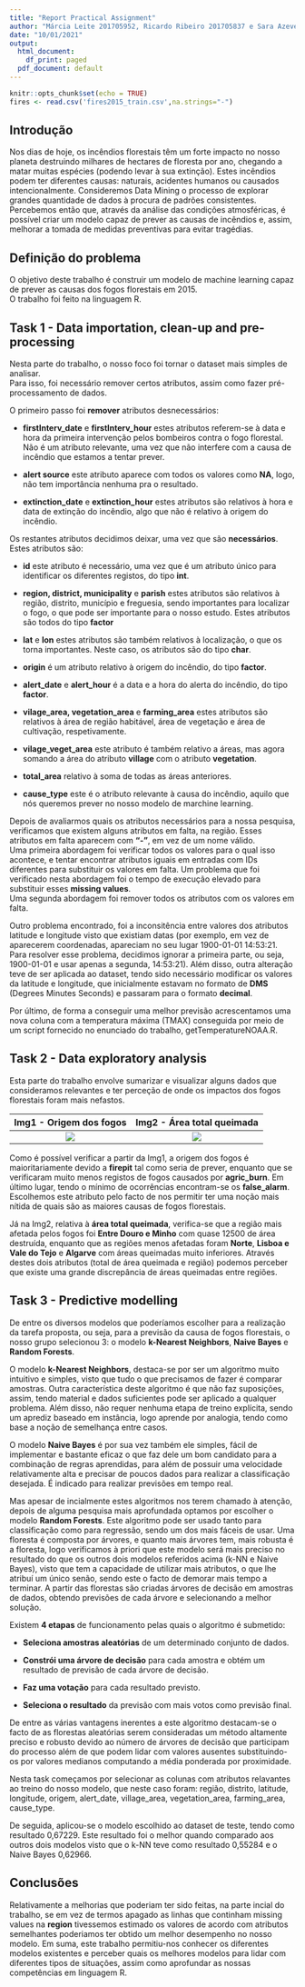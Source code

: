 ```yaml
---
title: "Report Practical Assignment"
author: "Márcia Leite 201705952, Ricardo Ribeiro 201705837 e Sara Azevedo 201705947"
date: "10/01/2021"
output:
  html_document:
    df_print: paged
  pdf_document: default
---
```


```r
knitr::opts_chunk$set(echo = TRUE)
fires <- read.csv('fires2015_train.csv',na.strings="-")
```

## Introdução
Nos dias de hoje, os incêndios florestais têm um forte impacto no nosso planeta destruindo milhares de hectares de floresta por ano, chegando a matar muitas espécies (podendo levar à sua extinção). Estes incêndios podem ter diferentes causas: naturais, acidentes humanos ou causados intencionalmente.
Consideremos Data Mining o processo de explorar grandes quantidade de dados à procura de padrões consistentes. Percebemos então que, através da análise das condições atmosféricas, é possível criar um modelo capaz de prever as causas de incêndios e, assim, melhorar a tomada de medidas preventivas para evitar tragédias.

## Definição do problema

O objetivo deste trabalho é construir um modelo de machine learning capaz de prever as causas dos fogos florestais em 2015.  
O trabalho foi feito na linguagem R.

## Task 1 - Data importation, clean-up and pre-processing

Nesta parte do trabalho, o nosso foco foi tornar o dataset mais simples de analisar.  
Para isso, foi necessário remover certos atributos, assim como fazer pré-processamento de dados.  

  
O primeiro passo foi **remover** atributos desnecessários:

 - **firstInterv_date** e **firstInterv_hour** estes atributos referem-se à data e hora da primeira intervenção pelos bombeiros contra o fogo florestal. Não é um atributo relevante, uma vez que não interfere com a causa de incêndio que estamos a tentar prever.

 - **alert source** este atributo aparece com todos os valores como **NA**, logo, não tem importância nenhuma pra o resultado.
 
 - **extinction_date** e **extinction_hour** estes atributos são relativos à hora e data de extinção do incêndio, algo que não é relativo à origem do incêndio.
 
Os restantes atributos decidimos deixar, uma vez que são **necessários**. Estes atributos são:
 
 - **id** este atributo é necessário, uma vez que é um atributo único para identificar os diferentes registos, do tipo **int**.
 
 - **region, district, municipality** e **parish** estes atributos são relativos à região, distrito, município e freguesia, sendo importantes para localizar o fogo, o que pode ser importante para o nosso estudo. Estes atributos são todos do tipo **factor**
 
 - **lat** e **lon** estes atributos são também relativos à localização, o que os torna importantes. Neste caso, os atributos são do tipo **char**.
 
 - **origin** é um atributo relativo à origem do incêndio, do tipo **factor**.
 
 - **alert_date** e **alert_hour** é a data e a hora do alerta do incêndio, do tipo **factor**.
 
 - **vilage_area, vegetation_area** e **farming_area** estes atributos são relativos à área de região habitável, área de vegetação e área de cultivação, respetivamente.
 
 - **vilage_veget_area** este atributo é também relativo a áreas, mas agora somando a área do atributo **village** com o atributo **vegetation**.
 
 - **total_area** relativo à soma de todas as áreas anteriores.
 
 - **cause_type** este é o atributo relevante à causa do incêndio, aquilo que nós queremos prever no nosso modelo de marchine learning.

  
  
Depois de avaliarmos quais os atributos necessários para a nossa pesquisa, verificamos que existem alguns atributos em falta, na região. Esses atributos em falta aparecem com **"-"**, em vez de um nome válido.  
Uma primeira abordagem foi verificar todos os valores para o qual isso acontece, e tentar encontrar atributos iguais em entradas com IDs diferentes para substituir os valores em falta. Um problema que foi verificado nesta abordagem foi o tempo de execução elevado para substituir esses **missing values**.  
Uma segunda abordagem foi remover todos os atributos com os valores em falta.

Outro problema encontrado, foi a inconsitência entre valores dos atributos latitude e longitude visto que existiam datas (por exemplo, em vez de aparecerem coordenadas, apareciam no seu lugar 1900-01-01 14:53:21. Para resolver esse problema, decidimos ignorar a primeira parte, ou seja, 1900-01-01 e usar apenas a segunda, 14:53:21).
Além disso, outra alteração teve de ser aplicada ao dataset, tendo sido necessário modificar os valores da latitude e longitude, que inicialmente estavam no formato de **DMS** (Degrees Minutes Seconds) e passaram para o formato **decimal**. 

Por último, de forma a conseguir uma melhor previsão acrescentamos uma nova coluna com a temperatura máxima (TMAX) conseguida por meio de um script fornecido no enunciado do trabalho, getTemperatureNOAA.R.

## Task 2 - Data exploratory analysis

Esta parte do trabalho envolve sumarizar e visualizar alguns dados que consideramos relevantes e ter perceção de onde os impactos dos fogos florestais foram mais nefastos.


Img1 - Origem dos fogos    | Img2 - Área total queimada 
:-------------------------:|:-------------------------:
![](Rplot01.png)           |  ![](Rplot02.png)


Como é possível verificar a partir da Img1, a origem dos fogos é maioritariamente devido a **firepit** tal como seria de prever, enquanto que se verificaram muito menos registos de fogos causados por **agric_burn**. Em último lugar, tendo o mínimo de ocorrências encontram-se os **false_alarm**. Escolhemos este atributo pelo facto de nos permitir ter uma noção mais nítida de quais são as maiores causas de fogos florestais.

Já na Img2, relativa à **área total queimada**, verifica-se que a região mais afetada pelos fogos foi **Entre Douro e Minho** com quase 12500 de área destruída, enquanto que as regiões menos afetadas foram **Norte**, **Lisboa e Vale do Tejo** e **Algarve** com áreas queimadas muito inferiores. Através destes dois atributos (total de área queimada e região) podemos perceber que existe uma grande discrepância de áreas queimadas entre regiões.


## Task 3 - Predictive modelling

De entre os diversos modelos que poderíamos escolher para a realização da tarefa proposta, ou seja, para a previsão da causa de fogos florestais, o nosso grupo selecionou 3: o modelo **k-Nearest Neighbors**, **Naive Bayes** e **Random Forests**.

O modelo **k-Nearest Neighbors**, destaca-se por ser um algoritmo muito intuitivo e simples, visto que tudo o que precisamos de fazer é comparar amostras.
Outra característica deste algoritmo é que não faz suposições, assim, tendo material e dados suficientes pode ser aplicado a qualquer problema.
Além disso, não requer nenhuma etapa de treino explícita, sendo um aprediz baseado em instância, logo aprende por analogia, tendo como base a noção de semelhança entre casos.


O modelo **Naive Bayes** é por sua vez também ele simples, fácil de implementar e bastante eficaz o que faz dele um bom candidato para a combinação de regras aprendidas, para além de possuir uma velocidade relativamente alta e precisar de poucos dados para realizar a classificação desejada. É indicado para realizar previsões em tempo real.


Mas apesar de incialmente estes algoritmos nos terem chamado à atenção, depois de alguma pesquisa mais aprofundada optamos por escolher o modelo **Random Forests**. Este algoritmo pode ser usado tanto para classificação como para regressão, sendo um dos mais fáceis de usar.
Uma floresta é composta por árvores, e quanto mais árvores tem, mais robusta é a floresta, logo verificamos à priori que este modelo será mais preciso no resultado do que os outros dois modelos referidos acima (k-NN e Naive Bayes),  visto que tem a capacidade de utilizar mais atributos, o que lhe atribuí um único senão, sendo este o facto de demorar mais tempo a terminar. A partir das florestas são criadas árvores de decisão em amostras de dados, obtendo previsões de cada árvore e selecionando a melhor solução.

Existem **4 etapas** de funcionamento pelas quais o algoritmo é submetido:

  - **Seleciona amostras aleatórias** de um determinado conjunto de dados.
  
  - **Constrói uma árvore de decisão** para cada amostra e obtém um resultado de previsão de cada árvore de decisão.
  
  - **Faz uma votação** para cada resultado previsto.
  
  - **Seleciona o resultado** da previsão com mais votos como previsão final.

De entre as várias vantagens inerentes a este algoritmo destacam-se o facto de as florestas aleatórias serem consideradas um método altamente preciso e robusto devido ao número de árvores de decisão que participam do processo além de que podem lidar com valores ausentes substituindo-os por valores medianos computando a média ponderada por proximidade.


Nesta task começamos por selecionar as colunas com atributos relavantes ao treino do nosso modelo, que neste caso foram: região, distrito, latitude, longitude, origem, alert_date, village_area, vegetation_area, farming_area, cause_type.

De seguida, aplicou-se o modelo escolhido ao dataset de teste, tendo como resultado 0,67229. Este resultado foi o melhor quando comparado aos outros dois modelos visto que o k-NN teve como resultado 0,55284  e o Naive Bayes 0,62966.


## Conclusões
Relativamente a melhorias que poderiam ter sido feitas, na parte incial do trabalho, se em vez de termos apagado as linhas que continham missing values na **region** tivessemos estimado os valores de acordo com atributos semelhantes poderiamos ter obtido um melhor desempenho no nosso modelo.
Em suma, este trabalho permitiu-nos conhecer os diferentes modelos existentes e perceber quais os melhores modelos para lidar com diferentes tipos de situações, assim como aprofundar as nossas competências em linguagem R.
